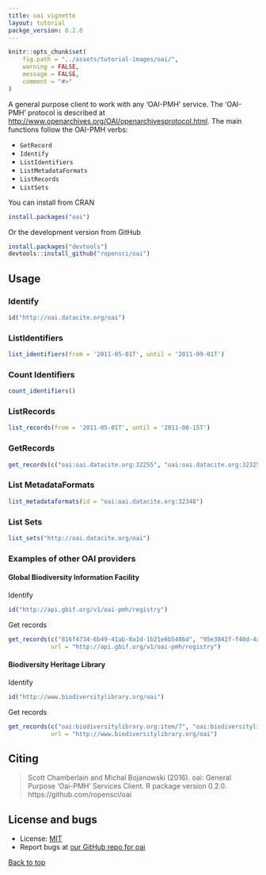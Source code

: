 ```yaml
---
title: oai vignette
layout: tutorial
packge_version: 0.2.0
---
```


```r
knitr::opts_chunk$set(
	fig.path = "../assets/tutorial-images/oai/",
	warning = FALSE,
	message = FALSE,
	comment = "#>"
)
```

A general purpose client to work with any 'OAI-PMH' service. The 'OAI-PMH' protocol is described at [http://www.openarchives.org/OAI/openarchivesprotocol.html](http://www.openarchives.org/OAI/openarchivesprotocol.html). The main functions follow the OAI-PMH verbs:

* `GetRecord`
* `Identify`
* `ListIdentifiers`
* `ListMetadataFormats`
* `ListRecords`
* `ListSets`

<section id="installation">

You can install from CRAN

```r
install.packages("oai")
```

Or the development version from GitHub

```r
install.packages("devtools")
devtools::install_github("ropensci/oai")
```

<section id="usage">

## Usage

### Identify

```r
id("http://oai.datacite.org/oai")
```

### ListIdentifiers

```r
list_identifiers(from = '2011-05-01T', until = '2011-09-01T')
```

### Count Identifiers

```r
count_identifiers()
```

### ListRecords

```r
list_records(from = '2011-05-01T', until = '2011-08-15T')
```

### GetRecords

```r
get_records(c("oai:oai.datacite.org:32255", "oai:oai.datacite.org:32325"))
```

### List MetadataFormats

```r
list_metadataformats(id = "oai:oai.datacite.org:32348")
```

### List Sets

```r
list_sets("http://oai.datacite.org/oai")
```

### Examples of other OAI providers

#### Global Biodiversity Information Facility

Identify

```r
id("http://api.gbif.org/v1/oai-pmh/registry")
```

Get records

```r
get_records(c("816f4734-6b49-41ab-8a1d-1b21e6b5486d", "95e3042f-f48d-4a04-8251-f755bebeced6"),
            url = "http://api.gbif.org/v1/oai-pmh/registry")
```

#### Biodiversity Heritage Library

Identify

```r
id("http://www.biodiversitylibrary.org/oai")
```

Get records

```r
get_records(c("oai:biodiversitylibrary.org:item/7", "oai:biodiversitylibrary.org:item/9"),
            url = "http://www.biodiversitylibrary.org/oai")
```

<section id="citing">

## Citing

> Scott Chamberlain and Michal Bojanowski (2016). oai: General Purpose 'Oai-PMH' Services Client. R package
  version 0.2.0. https://github.com/ropensci/oai



<section id="license_bugs">

## License and bugs

* License: [MIT](http://opensource.org/licenses/MIT)
* Report bugs at [our GitHub repo for oai](https://github.com/ropensci/oai/issues?state=open)


[Back to top](#top)
